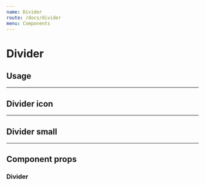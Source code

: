 ```yaml
---
name: Divider
route: /docs/divider
menu: Components
---
```



# Divider

## Usage
<Playground>
  <Divider />
</Playground>

---

## Divider icon
<Playground>
  <Divider icon />
</Playground>

---

## Divider small
<Playground>
  <Divider small />
</Playground>

---

## Component props
### Divider
<PropsTable of={Divider} />

